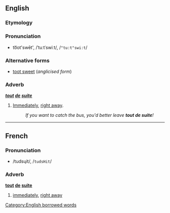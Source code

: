 ==English==

===Etymology===
{{F.}}

===Pronunciation===
*to͞ot'swēt', /ˈtuːtˈswiːt/, /<tt>"tu:t"swi:t</tt>/

===Alternative forms===
*[[toot sweet]] (''anglicised form'')

===Adverb===
'''''[[tout]] [[de]] [[suite]]'''''

# {{colloquial}} [[Immediately]], [[right away]].
#:''If you want to catch the bus, you'd better leave '''tout de suite'''!''

----

==French==

===Pronunciation===
*/tudsɥit/, /<tt>tudsHit</tt>/

===Adverb===
'''[[tout#French|tout]] [[de#French|de]] [[suite#French|suite]]''' {{idiom}}

# [[immediately]], [[right away]]

[[Category:English borrowed words]]